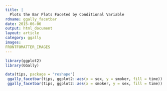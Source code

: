 ---
title: |
  Plots the Bar Plots Faceted by Conditional Variable
rdname: ggally_facetbar
date: 2015-06-06
output: html_document
layout: article
category: ggally
images:
FRONTFOMATTER_IMAGES
---

```{r, echo = FALSE, message = FALSE}
library(ggplot2)
library(GGally)
```

```{r ggally_facetbar, cache = TRUE}

data(tips, package = "reshape")
 ggally_facetbar(tips, ggplot2::aes(x = sex, y = smoker, fill = time))
 ggally_facetbar(tips, ggplot2::aes(x = smoker, y = sex, fill = time))



```